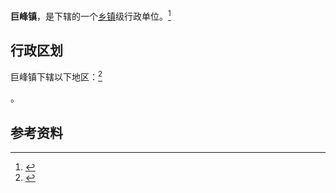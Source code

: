 {{中国乡级行政区|37/11/03/102/000}}

'''巨峰镇'''，是{{PRC admin/fullname|37/11/03/102/000|3}}下辖的一个[[乡镇|乡镇]]级行政单位。<ref>{{PRC admin/ref sgc|{{PRC admin/parent|37/11/03/102/000}}}}</ref>

== 行政区划 ==

巨峰镇下辖以下地区：<ref>{{PRC admin/ref sgc|37/11/03/102/000}}</ref>

{{PRC admin/children|37/11/03/102/000}}。

== 参考资料 ==

{{reflist}}

{{行政区划小作品}}
{{PRC admin/navcat|37/11/03/102/000}}